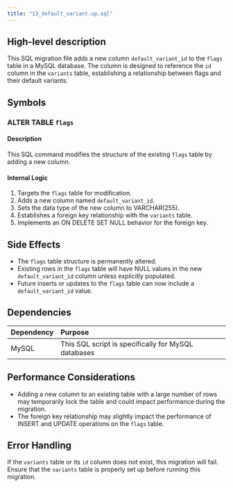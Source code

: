 ```yaml
---
title: "13_default_variant.up.sql"
---
```


## High-level description
This SQL migration file adds a new column `default_variant_id` to the `flags` table in a MySQL database. The column is designed to reference the `id` column in the `variants` table, establishing a relationship between flags and their default variants.

## Symbols

### ALTER TABLE `flags`
#### Description
This SQL command modifies the structure of the existing `flags` table by adding a new column.

#### Internal Logic
1. Targets the `flags` table for modification.
2. Adds a new column named `default_variant_id`.
3. Sets the data type of the new column to VARCHAR(255).
4. Establishes a foreign key relationship with the `variants` table.
5. Implements an ON DELETE SET NULL behavior for the foreign key.

## Side Effects
- The `flags` table structure is permanently altered.
- Existing rows in the `flags` table will have NULL values in the new `default_variant_id` column unless explicitly populated.
- Future inserts or updates to the `flags` table can now include a `default_variant_id` value.

## Dependencies
| Dependency | Purpose |
|:-----------|:--------|
| MySQL      | This SQL script is specifically for MySQL databases |

## Performance Considerations
- Adding a new column to an existing table with a large number of rows may temporarily lock the table and could impact performance during the migration.
- The foreign key relationship may slightly impact the performance of INSERT and UPDATE operations on the `flags` table.

## Error Handling
If the `variants` table or its `id` column does not exist, this migration will fail. Ensure that the `variants` table is properly set up before running this migration.